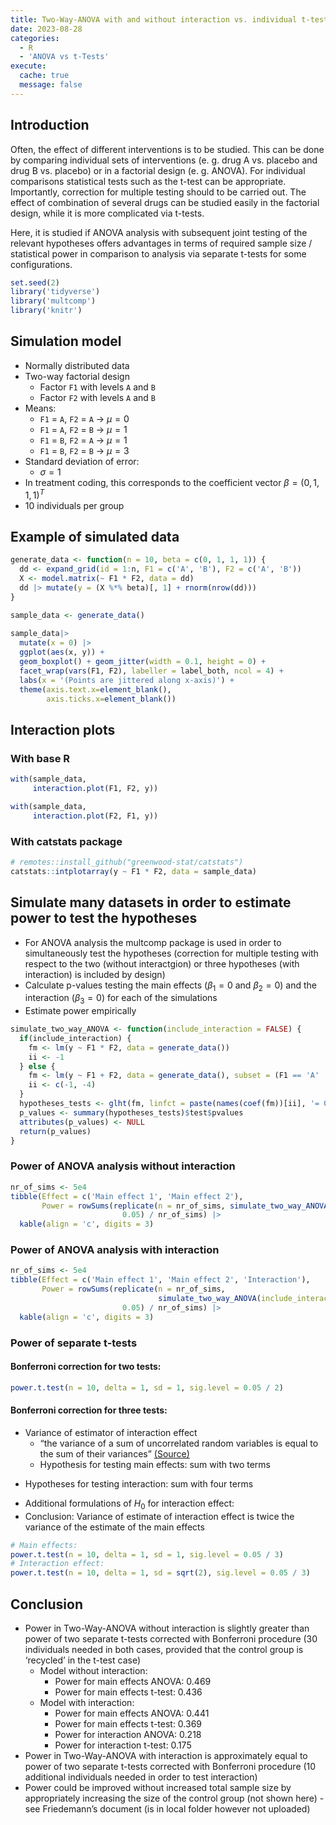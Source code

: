 ```yaml
---
title: Two-Way-ANOVA with and without interaction vs. individual t-tests
date: 2023-08-28
categories:
  - R
  - 'ANOVA vs t-Tests'
execute:
  cache: true
  message: false
---
```


## Introduction
Often, the effect of different interventions is to be studied. This can be done by comparing individual sets of interventions (e. g. drug A vs. placebo and drug B vs. placebo) or in a factorial design (e. g. ANOVA). For individual comparisons statistical tests such as the t-test can be appropriate. Importantly, correction for multiple testing should to be carried out. The effect of combination of several drugs can be studied easily in the factorial design, while it is more complicated via t-tests.

Here, it is studied if ANOVA analysis with subsequent joint testing of the relevant hypotheses offers advantages in terms of required sample size / statistical power in comparison to analysis via separate t-tests for some configurations.

```r
set.seed(2)
library('tidyverse')
library('multcomp')
library('knitr')
```

## Simulation model
* Normally distributed data
* Two-way factorial design
  * Factor `F1` with levels `A` and `B`
  * Factor `F2` with levels `A` and `B`
* Means:
  * `F1` = `A`, `F2` = `A` &rarr; $\mu = 0$
  * `F1` = `A`, `F2` = `B` &rarr; $\mu = 1$
  * `F1` = `B`, `F2` = `A` &rarr; $\mu = 1$
  * `F1` = `B`, `F2` = `B` &rarr; $\mu = 3$
* Standard deviation of error:
  * $\sigma = 1$
* In treatment coding, this corresponds to the coefficient vector $\beta = (0, 1, 1, 1)^T$
* 10 individuals per group

  
## Example of simulated data
```r
generate_data <- function(n = 10, beta = c(0, 1, 1, 1)) {
  dd <- expand_grid(id = 1:n, F1 = c('A', 'B'), F2 = c('A', 'B'))
  X <- model.matrix(~ F1 * F2, data = dd)
  dd |> mutate(y = (X %*% beta)[, 1] + rnorm(nrow(dd)))
}

sample_data <- generate_data()
 
sample_data|> 
  mutate(x = 0) |> 
  ggplot(aes(x, y)) + 
  geom_boxplot() + geom_jitter(width = 0.1, height = 0) +
  facet_wrap(vars(F1, F2), labeller = label_both, ncol = 4) +
  labs(x = '(Points are jittered along x-axis)') +
  theme(axis.text.x=element_blank(),
        axis.ticks.x=element_blank())
```

## Interaction plots
### With base R 
```r
with(sample_data, 
     interaction.plot(F1, F2, y))

with(sample_data, 
     interaction.plot(F2, F1, y))
```

### With catstats package
```r
# remotes::install_github("greenwood-stat/catstats")
catstats::intplotarray(y ~ F1 * F2, data = sample_data)
```


## Simulate many datasets in order to estimate power to test the hypotheses
* For ANOVA analysis the multcomp package is used in order to simultaneously test the hypotheses (correction for multiple testing with respect to the two (without interactgion) or three hypotheses (with interaction) is included by design)
* Calculate p-values testing the main effects ($\beta_1 = 0$ and $\beta_2 = 0$) and the interaction ($\beta_3 = 0$) for each of the simulations
* Estimate power empirically

```r
simulate_two_way_ANOVA <- function(include_interaction = FALSE) {
  if(include_interaction) {
    fm <- lm(y ~ F1 * F2, data = generate_data())
    ii <- -1
  } else {
    fm <- lm(y ~ F1 + F2, data = generate_data(), subset = (F1 == 'A' | F2 == 'A'))
    ii <- c(-1, -4)
  }
  hypotheses_tests <- glht(fm, linfct = paste(names(coef(fm))[ii], '= 0'))
  p_values <- summary(hypotheses_tests)$test$pvalues
  attributes(p_values) <- NULL
  return(p_values)
}
```

### Power of ANOVA analysis without interaction
```r
nr_of_sims <- 5e4
tibble(Effect = c('Main effect 1', 'Main effect 2'),
       Power = rowSums(replicate(n = nr_of_sims, simulate_two_way_ANOVA()) < 
                         0.05) / nr_of_sims) |> 
  kable(align = 'c', digits = 3)
```

### Power of ANOVA analysis with interaction
```r
nr_of_sims <- 5e4
tibble(Effect = c('Main effect 1', 'Main effect 2', 'Interaction'),
       Power = rowSums(replicate(n = nr_of_sims, 
                                 simulate_two_way_ANOVA(include_interaction = TRUE)) < 
                         0.05) / nr_of_sims) |> 
  kable(align = 'c', digits = 3)
```


### Power of separate t-tests
#### Bonferroni correction for two tests:
```r
power.t.test(n = 10, delta = 1, sd = 1, sig.level = 0.05 / 2)
```


#### Bonferroni correction for three tests:
* Variance of estimator of interaction effect
  * "the variance of a sum of uncorrelated random variables is equal to the sum of their variances" [(Source)](https://en.wikipedia.org/w/index.php?title=Variance&oldid=1180635227)
  * Hypothesis for testing main effects: sum with two terms
  
\begin{align}
H_0: \qquad \mu_A - \mu_0 = 0 \qquad (&\iff \beta_1 = 0)\\
H_0: \qquad \mu_B - \mu_0 = 0 \qquad (&\iff \beta_2 = 0)
\end{align}
  
  * Hypotheses for testing interaction: sum with four terms 

\begin{align}
H_0: \qquad \mu_A + \mu_B - \mu_{AB} - \mu_0 = 0  \qquad (&\iff \beta_3 = 0)
\end{align}

* Additional formulations of $H_0$ for interaction effect:
\begin{align}
H_0: \qquad & \mu_A - \mu_0 & + & \mu_B - \mu_0 & = & \mu_{AB} - \mu_0 \\
H_0: \qquad & \beta_1 & + & \beta_2 & = & \beta_1 + \beta_2 + \beta_3
\end{align}
* Conclusion: Variance of estimate of interaction effect is twice the variance of the estimate of the main effects

```r
# Main effects:
power.t.test(n = 10, delta = 1, sd = 1, sig.level = 0.05 / 3)
# Interaction effect:
power.t.test(n = 10, delta = 1, sd = sqrt(2), sig.level = 0.05 / 3)
```

## Conclusion
* Power in Two-Way-ANOVA without interaction is slightly greater than power of two separate t-tests corrected with Bonferroni procedure (30 individuals needed in both cases, provided that the control group is 'recycled' in the t-test case)
  * Model without interaction:
    * Power for main effects ANOVA: 0.469
    * Power for main effects t-test: 0.436
  * Model with interaction:
    * Power for main effects ANOVA: 0.441
    * Power for main effects t-test: 0.369
    * Power for interaction ANOVA: 0.218
    * Power for interaction t-test: 0.175
    
  
* Power in Two-Way-ANOVA with interaction is approximately equal to power of two separate t-tests corrected with Bonferroni procedure (10 additional individuals needed in order to test interaction)
* Power could be improved without increased total sample size by appropriately increasing the size of the control group (not shown here) - see Friedemann's document (is in local folder however not uploaded)
